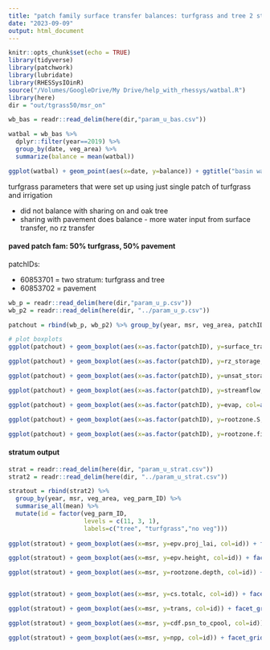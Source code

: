 ```yaml
---
title: "patch family surface transfer balances: turfgrass and tree 2 stratum"
date: "2023-09-09"
output: html_document
---
```


```r
knitr::opts_chunk$set(echo = TRUE)
library(tidyverse)
library(patchwork)
library(lubridate)
library(RHESSysIOinR)
source("/Volumes/GoogleDrive/My Drive/help_with_rhessys/watbal.R")
library(here)
dir = "out/tgrass50/msr_on"
```


```r

wb_bas = readr::read_delim(here(dir,"param_u_bas.csv")) 

watbal = wb_bas %>% 
  dplyr::filter(year==2019) %>% 
  group_by(date, veg_area) %>% 
  summarize(balance = mean(watbal)) 

ggplot(watbal) + geom_point(aes(x=date, y=balance)) + ggtitle("basin water balance") + facet_grid("veg_area")

```

turfgrass parameters that were set up using just single patch of turfgrass and irrigation

- did not balance with sharing on and oak tree
- sharing with pavement does balance  - more water input from surface transfer, no rz transfer  


#### paved patch fam: 50% turfgrass, 50% pavement 

patchIDs:

- 60853701 = two stratum: turfgrass and tree 
- 60853702 = pavement

```r
wb_p = readr::read_delim(here(dir,"param_u_p.csv")) 
wb_p2 = readr::read_delim(here(dir, "../param_u_p.csv"))

patchout = rbind(wb_p, wb_p2) %>% group_by(year, msr, veg_area, patchID) %>% summarise_all(mean)

# plot boxplots 
ggplot(patchout) + geom_boxplot(aes(x=as.factor(patchID), y=surface_transfer, col=as.factor(veg_area))) + facet_grid('msr')

ggplot(patchout) + geom_boxplot(aes(x=as.factor(patchID), y=rz_storage, col=as.factor(veg_area))) + facet_grid('msr')

ggplot(patchout) + geom_boxplot(aes(x=as.factor(patchID), y=unsat_storage, col=as.factor(veg_area))) + facet_grid('msr')

ggplot(patchout) + geom_boxplot(aes(x=as.factor(patchID), y=streamflow, col=as.factor(veg_area))) + facet_grid('msr')

ggplot(patchout) + geom_boxplot(aes(x=as.factor(patchID), y=evap, col=as.factor(veg_area))) + facet_grid('msr')

ggplot(patchout) + geom_boxplot(aes(x=as.factor(patchID), y=rootzone.S, col=as.factor(veg_area))) + facet_grid('msr')

ggplot(patchout) + geom_boxplot(aes(x=as.factor(patchID), y=rootzone.field_capacity, col=as.factor(veg_area))) + facet_grid('msr')


```

#### stratum output 

```r

strat = readr::read_delim(here(dir, "param_u_strat.csv"))
strat2 = readr::read_delim(here(dir, "../param_u_strat.csv"))

stratout = rbind(strat2) %>% 
  group_by(year, msr, veg_area, veg_parm_ID) %>% 
  summarise_all(mean) %>% 
  mutate(id = factor(veg_parm_ID, 
                     levels = c(11, 3, 1), 
                     labels=c("tree", "turfgrass","no veg")))
  
ggplot(stratout) + geom_boxplot(aes(x=msr, y=epv.proj_lai, col=id)) + facet_grid("veg_area")

ggplot(stratout) + geom_boxplot(aes(x=msr, y=epv.height, col=id)) + facet_grid("veg_area")

ggplot(stratout) + geom_boxplot(aes(x=msr, y=rootzone.depth, col=id)) + facet_grid("veg_area")


ggplot(stratout) + geom_boxplot(aes(x=msr, y=cs.totalc, col=id)) + facet_grid("veg_area")

ggplot(stratout) + geom_boxplot(aes(x=msr, y=trans, col=id)) + facet_grid("veg_area")

ggplot(stratout) + geom_boxplot(aes(x=msr, y=cdf.psn_to_cpool, col=id)) + facet_grid("veg_area")

ggplot(stratout) + geom_boxplot(aes(x=msr, y=npp, col=id)) + facet_grid("veg_area")
```



